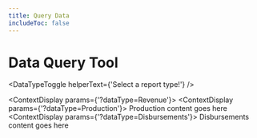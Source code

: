 ```yaml
---
title: Query Data
includeToc: false
---
```

<Container maxWidth="lg">

# Data Query Tool

<DataTypeToggle helperText={'Select a report type!'} />

<ContextDisplay params={'?dataType=Revenue'}>
  <Grid container>
   <Grid item xs={12} sm={2}>
      <LandClassSelect />
    </Grid>
    <Grid item xs={12} sm={2}>
      <LandCategorySelect />
    </Grid>
    <Grid item xs={12} sm={2}>
      <OffshoreRegionSelect />
    </Grid>
    <Grid item xs={12} sm={2}>
      <StateSelect />
    </Grid>
    <Grid item xs={12} sm={2}>
      <CountySelect />
    </Grid>
    <Grid item xs={12} sm={2}>
      <CommoditySelect />
    </Grid>
    <Grid item xs={12} sm={2}>
      <RevenueTypeSelect />
    </Grid>
    <Grid item xs={12} sm={4}>
      <YearRangeSelect />
    </Grid>
  </Grid>
</ContextDisplay>
<ContextDisplay params={'?dataType=Production'}>
Production content goes here
</ContextDisplay>
<ContextDisplay params={'?dataType=Disbursements'}>
Disbursements content goes here
</ContextDisplay>

<DataTable />
</Container>